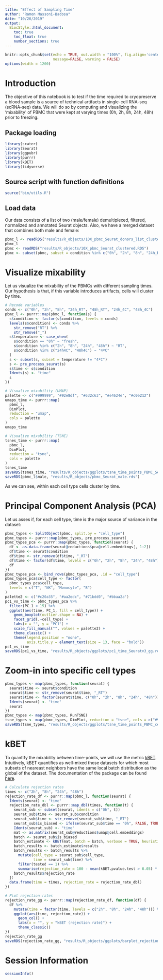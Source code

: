 ```yaml
---
title: "Effect of Sampling Time"
author: "Ramon Massoni-Badosa"
date: "10/20/2019"
output: 
  BiocStyle::html_document:
    toc: true
    toc_float: true
    number_sections: true
---
```


```r
knitr::opts_chunk$set(echo = TRUE, out.width = "100%", fig.align='center', 
                      message=FALSE, warning = FALSE)
options(width = 1200)
```

# Introduction
The objective of this notebook is to test if the time required to cryopreserve a blood sample is a source of technical artifacts in single-cell RNA-seq (scRNA-seq) data. We will do so by computing and visualizing the 'mixability' of PBMC that were kept at varying times (0h, 2h, 8h, 24h, 48h) prior to freezing.

## Package loading

```r
library(scater)
library(Seurat)
library(ggpubr)
library(purrr)
library(kBET)
library(tidyverse)
```            

## Source script with function definitions

```r
source("bin/utils.R")
```

## Load data
Our data consists of a list of two (male/female) demultiplexed, filtered, normalized and annotated Seurat objects. Also, we have a merged dataset that combines both male and female:

```r
pbmc_l <- readRDS("results/R_objects/10X_pbmc_Seurat_donors_list_clustered.RDS")
pbmc_l
pbmc <- readRDS("results/R_objects/10X_pbmc_Seurat_clustered.RDS")
pbmc <- subset(pbmc, subset = condition %in% c("0h", "2h", "8h", "24h_RT", "48h_RT"))
```

# Visualize mixability
Let us visualize the mixability of the PBMCs with different sampling times. Our hypothesis is that, if this variable introduces artifacts, cells will cluster by time. 

```r
# Recode variables
conds <- c("0h", "2h", "8h", "24h_RT", "48h_RT", "24h_4C", "48h_4C")
pbmc_l <- purrr::map(pbmc_l, function(s) {
  s$condition <- factor(s$condition, levels = conds)
  levels(s$condition) <- conds %>%
    str_remove("RT") %>%
    str_remove("_")
  s$temperature <- case_when(
    s$condition == "0h" ~ "fresh",
    s$condition %in% c("2h", "8h", "24h", "48h") ~ "RT",
    s$condition %in% c("24h4C", "48h4C") ~ "4ºC"
  )
  s <- subset(s, subset = temperature != "4ºC")
  s <- pre_process_seurat(s)
  s$time <- s$condition
  Idents(s) <- "time"
  s
})

# Visualize mixability (UMAP)
palette <- c("#999999", "#92e8df", "#632c63", "#e4624e", "#c0e212")
umaps_time <- purrr::map(
  pbmc_l, 
  DimPlot, 
  reduction = "umap", 
  cols = palette
)
umaps_time

# Visualize mixability (TSNE)
tsnes_time <- purrr::map(
  pbmc_l, 
  DimPlot, 
  reduction = "tsne", 
  cols = palette
)
tsnes_time
saveRDS(tsnes_time, "results/R_objects/ggplots/tsne_time_points_PBMC_Seuratv3.rds")
saveRDS(pbmc_l$male, "results/R_objects/pbmc_Seurat_male.rds")
```

As we can see, within each cell type cells cluster by time.

# Principal Component Analysis (PCA)
Let us asses if, for each cell type, time is the major source of variance in the dataset:

```r
pbmc_types <- SplitObject(pbmc, split.by = "cell_type")
pbmc_types <- purrr::map(pbmc_types, pre_process_seurat)
pbmc_types_pca <- purrr::map(pbmc_types, function(seurat) {
  df <- as.data.frame(seurat@reductions$pca@cell.embeddings[, 1:2])
  df$time <- seurat$condition
  df$time <- str_remove(df$time, "_RT")
  df$time <- factor(df$time, levels = c("0h", "2h", "8h", "24h", "48h"))
  df
})
pbmc_types_pca <- bind_rows(pbmc_types_pca, .id = "cell_type")
pbmc_types_pca$cell_type <- factor(
  pbmc_types_pca$cell_type, 
  levels = c("T", "NK", "Monocyte", "B")
)
palette2 <- c("#c20a35", "#aa2edc", "#71bdd0", "#bbaa2a")
pc1_vs_time <- pbmc_types_pca %>% 
  filter(PC_1 < 15) %>% 
  ggplot(aes(time, PC_1, fill = cell_type)) +
    geom_boxplot(outlier.shape = NA) +
    facet_grid(.~cell_type) +
    labs(x = "", y = "PC1") +
    scale_fill_manual("", values = palette2) +
    theme_classic() +
    theme(legend.position = "none",
          axis.title.y = element_text(size = 13, face = "bold"))
pc1_vs_time
saveRDS(pc1_vs_time, "results/R_objects/ggplots/pc1_time_Seuratv3_gg.rds")
```

# Zoom-in into specific cell types

```r
pbmc_types <- map(pbmc_types, function(seurat) {
  seurat$time <- seurat$condition
  seurat$time <- str_remove(seurat$time, "_RT")
  seurat$time <- factor(seurat$time, c("0h", "2h", "8h", "24h", "48h"))
  Idents(seurat) <- "time"
  seurat
})
pbmc_types <- map(pbmc_types, RunTSNE)
tsne_types <- map(pbmc_types, DimPlot, reduction = "tsne", cols = c("#999999", "#92e8df", "#632c63", "#e4624e", "#c0e212"))
saveRDS(tsne_types, "results/R_objects/ggplots/tsne_time_points_PBMC_cell_types_Seuratv3.rds")
```

# kBET

To quantify the mixability between time-points, we will use the metric [kBET](https://www.nature.com/articles/s41592-018-0254-1). Intuitively, kBET quantifies as well-mixed those datasets for which most subsets of neareast neighbors have the same local batch distribution as the global of the dataset. The documentation of the package can be found [here](https://github.com/theislab/kBET).

```r
# Calculate rejection rates
times <- c("2h", "8h", "24h", "48h")
rejection_rate_df <- purrr::map(pbmc_l, function(seurat) {
  Idents(seurat) <- "time"
  rejection_rate_dbl <- purrr::map_dbl(times, function(t) {
    seurat_sub <- subset(seurat, idents = c("0h", t))
    seurat_sub$time <- seurat_sub$condition
    seurat_sub$time <- str_remove(seurat_sub$time, "_RT")
    seurat_sub$is_biased <- ifelse(seurat_sub$time == "0h", FALSE, TRUE)
    Idents(seurat_sub) <- "time"
    mat <- as.matrix(seurat_sub@reductions$umap@cell.embeddings)
    batch <- seurat_sub$is_biased
    batch_estimate <- kBET(mat, batch = batch, verbose = TRUE, heuristic = FALSE, testSize = 50)
    batch_results <- batch_estimate$results
    batch_results <- batch_results %>% 
      mutate(cell_type = seurat_sub$cell_type,
             time = seurat_sub$time) %>% 
      filter(tested == 1) %>% 
      summarise(rejection_rate = 100 - mean(kBET.pvalue.test > 0.05) * 100)
    batch_results$rejection_rate
  })
  data.frame(time = times, rejection_rate = rejection_rate_dbl)
})

# Plot rejection rates
rejection_rate_gg <- purrr::map(rejection_rate_df, function(df) {
  df %>% 
    mutate(time = factor(time, levels = c("2h", "8h", "24h", "48h"))) %>% 
    ggplot(aes(time, rejection_rate)) + 
      geom_col() +
      labs(x = "", y = "kBET (rejection rate)") +
      theme_classic()
})
rejection_rate_gg
saveRDS(rejection_rate_gg, "results/R_objects/ggplots/barplot_rejection_rate_pbmc.rds")
```

# Session Information

```r
sessionInfo()
```

